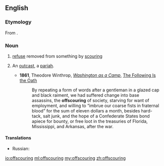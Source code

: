 ==English==

===Etymology===
From {{prefix|off|scouring}}.

===Noun===
{{en-noun}}

# [[refuse]] removed from something by [[scouring]]
# {{figuratively}} An [[outcast]], a [[pariah]].
#*'''1861''', Theodore Winthrop, ''[[s:Washington as a Camp|Washington as a Camp]]'', [[s:Washington as a Camp/The Following Is the Oath|The Following Is the Oath]]
#*:By repeating a form of words after a gentleman in a glazed cap and black raiment, we had suffered change into base assassins, the '''offscouring''' of society, starving for want of employment, and willing to “imbrue our coarse fists in fraternal blood” for the sum of eleven dollars a month, besides hard-tack, salt junk, and the hope of a Confederate States bond apiece for bounty, or free loot in the treasuries of Florida, Mississippi, and Arkansas, after the war. 

====Translations====
{{trans-top|refuse from scouring}}
* Russian: {{t|ru|отдирка|f|tr=otdírka|sc=Cyrl}}
{{trans-mid}}
{{trans-bottom}}

[[io:offscouring]]
[[ml:offscouring]]
[[my:offscouring]]
[[zh:offscouring]]